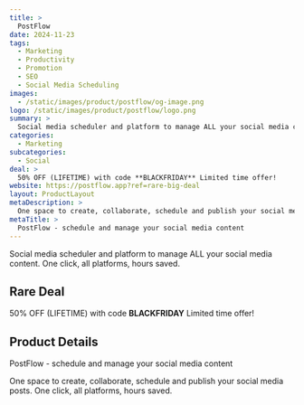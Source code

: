 ```yaml
---
title: >
  PostFlow
date: 2024-11-23
tags:
  - Marketing
  - Productivity
  - Promotion
  - SEO
  - Social Media Scheduling
images:
  - /static/images/product/postflow/og-image.png
logo: /static/images/product/postflow/logo.png
summary: >
  Social media scheduler and platform to manage ALL your social media content. One click, all platforms, hours saved.
categories:
  - Marketing
subcategories:
  - Social
deal: >
  50% OFF (LIFETIME) with code **BLACKFRIDAY** Limited time offer!
website: https://postflow.app?ref=rare-big-deal
layout: ProductLayout
metaDescription: >
  One space to create, collaborate, schedule and publish your social media posts. One click, all platforms, hours saved.
metaTitle: >
  PostFlow - schedule and manage your social media content
---
```

Social media scheduler and platform to manage ALL your social media content. One click, all platforms, hours saved.

## Rare Deal

50% OFF (LIFETIME) with code **BLACKFRIDAY** Limited time offer!

## Product Details
PostFlow - schedule and manage your social media content

One space to create, collaborate, schedule and publish your social media posts. One click, all platforms, hours saved.
